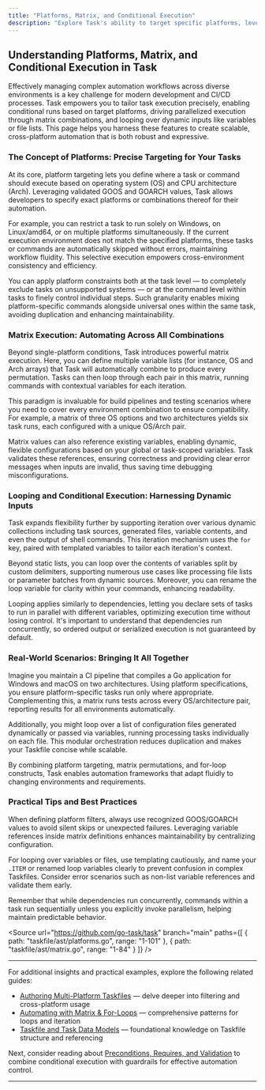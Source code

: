 ```yaml
---
title: "Platforms, Matrix, and Conditional Execution"
description: "Explore Task's ability to target specific platforms, leverage powerful matrix executions, and conditionally run tasks. Learn how platform specs and matrix definitions empower scalable, cross-environment automation."
---
```


## Understanding Platforms, Matrix, and Conditional Execution in Task

Effectively managing complex automation workflows across diverse environments is a key challenge for modern development and CI/CD processes. Task empowers you to tailor task execution precisely, enabling conditional runs based on target platforms, driving parallelized execution through matrix combinations, and looping over dynamic inputs like variables or file lists. This page helps you harness these features to create scalable, cross-platform automation that is both robust and expressive.

### The Concept of Platforms: Precise Targeting for Your Tasks

At its core, platform targeting lets you define where a task or command should execute based on operating system (OS) and CPU architecture (Arch). Leveraging validated GOOS and GOARCH values, Task allows developers to specify exact platforms or combinations thereof for their automation.

For example, you can restrict a task to run solely on Windows, on Linux/amd64, or on multiple platforms simultaneously. If the current execution environment does not match the specified platforms, these tasks or commands are automatically skipped without errors, maintaining workflow fluidity. This selective execution empowers cross-environment consistency and efficiency.

You can apply platform constraints both at the task level — to completely exclude tasks on unsupported systems — or at the command level within tasks to finely control individual steps. Such granularity enables mixing platform-specific commands alongside universal ones within the same task, avoiding duplication and enhancing maintainability.

### Matrix Execution: Automating Across All Combinations

Beyond single-platform conditions, Task introduces powerful matrix execution. Here, you can define multiple variable lists (for instance, OS and Arch arrays) that Task will automatically combine to produce every permutation. Tasks can then loop through each pair in this matrix, running commands with contextual variables for each iteration.

This paradigm is invaluable for build pipelines and testing scenarios where you need to cover every environment combination to ensure compatibility. For example, a matrix of three OS options and two architectures yields six task runs, each configured with a unique OS/Arch pair.

Matrix values can also reference existing variables, enabling dynamic, flexible configurations based on your global or task-scoped variables. Task validates these references, ensuring correctness and providing clear error messages when inputs are invalid, thus saving time debugging misconfigurations.

### Looping and Conditional Execution: Harnessing Dynamic Inputs

Task expands flexibility further by supporting iteration over various dynamic collections including task sources, generated files, variable contents, and even the output of shell commands. This iteration mechanism uses the `for` key, paired with templated variables to tailor each iteration's context.

Beyond static lists, you can loop over the contents of variables split by custom delimiters, supporting numerous use cases like processing file lists or parameter batches from dynamic sources. Moreover, you can rename the loop variable for clarity within your commands, enhancing readability.

Looping applies similarly to dependencies, letting you declare sets of tasks to run in parallel with different variables, optimizing execution time without losing control. It's important to understand that dependencies run concurrently, so ordered output or serialized execution is not guaranteed by default.

### Real-World Scenarios: Bringing It All Together

Imagine you maintain a CI pipeline that compiles a Go application for Windows and macOS on two architectures. Using platform specifications, you ensure platform-specific tasks run only where appropriate. Complementing this, a matrix runs tests across every OS/architecture pair, reporting results for all environments automatically.

Additionally, you might loop over a list of configuration files generated dynamically or passed via variables, running processing tasks individually on each file. This modular orchestration reduces duplication and makes your Taskfile concise while scalable.

By combining platform targeting, matrix permutations, and for-loop constructs, Task enables automation frameworks that adapt fluidly to changing environments and requirements.

### Practical Tips and Best Practices

When defining platform filters, always use recognized GOOS/GOARCH values to avoid silent skips or unexpected failures. Leveraging variable references inside matrix definitions enhances maintainability by centralizing configuration.

For looping over variables or files, use templating cautiously, and name your `.ITEM` or renamed loop variables clearly to prevent confusion in complex Taskfiles. Consider error scenarios such as non-list variable references and validate them early.

Remember that while dependencies run concurrently, commands within a task run sequentially unless you explicitly invoke parallelism, helping maintain predictable behavior.

<Source
  url="https://github.com/go-task/task"
  branch="main"
  paths={[
    { path: "taskfile/ast/platforms.go", range: "1-101" },
    { path: "taskfile/ast/matrix.go", range: "1-84" }
  ]}
/>

---

For additional insights and practical examples, explore the following related guides:
- [Authoring Multi-Platform Taskfiles](/guides/advanced-patterns/multi-platform-taskfiles) — delve deeper into filtering and cross-platform usage
- [Automating with Matrix & For-Loops](/guides/advanced-patterns/matrix-and-for-loops) — comprehensive patterns for loops and iteration
- [Taskfile and Task Data Models](/concepts/core-architecture/taskfile-and-task-models) — foundational knowledge on Taskfile structure and referencing

Next, consider reading about [Preconditions, Requires, and Validation](/concepts/advanced-control-and-guardrails/preconditions-requires-and-validation) to combine conditional execution with guardrails for effective automation control.

---